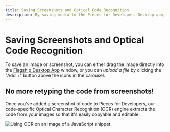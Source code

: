```yaml
---
title: Saving Screenshots and Optical Code Recognition
description: By saving media to the Pieces for Developers Desktop app, all of your screenshots and code can live side by side.
---
```


# Saving Screenshots and Optical Code Recognition
To save an image or screenshot, you can either drag the image directly into the <a href="{{ links.website.home }}">Flagship Desktop App</a> window, or you can _upload a file_ by clicking the "Add +" button above the icons in the carousel.

## No more retyping the code from screenshots!
Once you've added a screenshot of code to Pieces for Developers, our code-specific Optical Character Recognition (OCR) engine extracts the code from your images so that it's easily copyable and editable.

![Using OCR on an image of a JavaScript snippet.](https://storage.googleapis.com/pieces_static_resources/pfd_resource_center/CODE_FROM_SCREENSHOT.gif)

